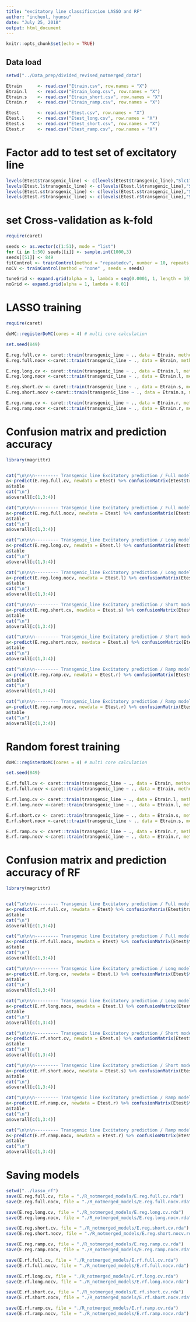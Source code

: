 ```yaml
---
title: "excitatory line classification LASSO and RF"
author: "incheol, hyunsu"
date: "July 25, 2018"
output: html_document
---
```


```r
knitr::opts_chunk$set(echo = TRUE)
```

## Data load

```r
setwd("../Data_prep/divided_revised_notmerged_data")

Etrain		<- read.csv("Etrain.csv", row.names = "X")
Etrain.l	<- read.csv("Etrain_long.csv", row.names = "X")
Etrain.s	<- read.csv("Etrain_short.csv", row.names = "X")
Etrain.r	<- read.csv("Etrain_ramp.csv", row.names = "X")

Etest		<- read.csv("Etest.csv", row.names = "X")
Etest.l		<- read.csv("Etest_long.csv", row.names = "X")
Etest.s		<- read.csv("Etest_short.csv", row.names = "X")
Etest.r		<- read.csv("Etest_ramp.csv", row.names = "X")
```

# Factor add to test set of excitatory line
```r
levels(Etest$transgenic_line) <- c(levels(Etest$transgenic_line),"Slc17a6-IRES-Cre")
levels(Etest.l$transgenic_line) <- c(levels(Etest.l$transgenic_line),"Slc17a6-IRES-Cre")
levels(Etest.s$transgenic_line) <- c(levels(Etest.s$transgenic_line),"Slc17a6-IRES-Cre")
levels(Etest.r$transgenic_line) <- c(levels(Etest.r$transgenic_line),"Slc17a6-IRES-Cre")
```

# set Cross-validation as k-fold
```r
require(caret)

seeds <- as.vector(c(1:51), mode = "list")
for (i in 1:50) seeds[[i]] <- sample.int(1000,3)
seeds[[51]] <- 849
fitControl <- trainControl(method = "repeatedcv", number = 10, repeats = 5 , seeds = seeds)
noCV <- trainControl(method = "none" , seeds = seeds)

tuneGrid <- expand.grid(alpha = 1, lambda = seq(0.0001, 1, length = 10))
noGrid <- expand.grid(alpha = 1, lambda = 0.01)
```

# LASSO training 
```r
require(caret)

doMC::registerDoMC(cores = 4) # multi core calculation

set.seed(849)

E.reg.full.cv <- caret::train(transgenic_line ~ ., data = Etrain, method = "glmnet", trControl = fitControl, tuneGrid = tuneGrid)
E.reg.full.nocv <-caret::train(transgenic_line ~ ., data = Etrain, method = "glmnet", trControl = noCV, tuneGrid = noGrid)

E.reg.long.cv <- caret::train(transgenic_line ~ ., data = Etrain.l, method = "glmnet", trControl = fitControl, tuneGrid = tuneGrid)
E.reg.long.nocv <-caret::train(transgenic_line ~ ., data = Etrain.l, method = "glmnet", trControl = noCV, tuneGrid = noGrid)

E.reg.short.cv <- caret::train(transgenic_line ~ ., data = Etrain.s, method = "glmnet", trControl = fitControl, tuneGrid = tuneGrid)
E.reg.short.nocv <-caret::train(transgenic_line ~ ., data = Etrain.s, method = "glmnet", trControl = noCV, tuneGrid = noGrid)

E.reg.ramp.cv <- caret::train(transgenic_line ~ ., data = Etrain.r, method = "glmnet", trControl = fitControl, tuneGrid = tuneGrid)
E.reg.ramp.nocv <-caret::train(transgenic_line ~ ., data = Etrain.r, method = "glmnet", trControl = noCV, tuneGrid = noGrid)

```

# Confusion matrix and prediction accuracy
```r
library(magrittr)


cat("\n\n\n--------- Transgenic_line Excitatory prediction / Full model / LASSO with CV ----------\n")
a<-predict(E.reg.full.cv, newdata = Etest) %>% confusionMatrix(Etest$transgenic_line)
a$table
cat("\n")
a$overall[c(1,3:4)]

cat("\n\n\n--------- Transgenic_line Excitatory prediction / Full model / LASSO without CV ----------\n")
a<-predict(E.reg.full.nocv, newdata = Etest) %>% confusionMatrix(Etest$transgenic_line)
a$table
cat("\n")
a$overall[c(1,3:4)]

cat("\n\n\n--------- Transgenic_line Excitatory prediction / Long model / LASSO with CV ----------\n")
a<-predict(E.reg.long.cv, newdata = Etest.l) %>% confusionMatrix(Etest$transgenic_line)
a$table
cat("\n")
a$overall[c(1,3:4)]

cat("\n\n\n--------- Transgenic_line Excitatory prediction / Long model / LASSO without CV ----------\n")
a<-predict(E.reg.long.nocv, newdata = Etest.l) %>% confusionMatrix(Etest$transgenic_line)
a$table
cat("\n")
a$overall[c(1,3:4)]

cat("\n\n\n--------- Transgenic_line Excitatory prediction / Short model / LASSO with CV ----------\n")
a<-predict(E.reg.short.cv, newdata = Etest.s) %>% confusionMatrix(Etest$transgenic_line)
a$table
cat("\n")
a$overall[c(1,3:4)]

cat("\n\n\n--------- Transgenic_line Excitatory prediction / Short model / LASSO without CV ----------\n")
a<-predict(E.reg.short.nocv, newdata = Etest.s) %>% confusionMatrix(Etest$transgenic_line)
a$table
cat("\n")
a$overall[c(1,3:4)]

cat("\n\n\n--------- Transgenic_line Excitatory prediction / Ramp model / LASSO with CV ----------\n")
a<-predict(E.reg.ramp.cv, newdata = Etest.r) %>% confusionMatrix(Etest$transgenic_line)
a$table
cat("\n")
a$overall[c(1,3:4)]

cat("\n\n\n--------- Transgenic_line Excitatory prediction / Ramp model / LASSO without CV ----------\n")
a<-predict(E.reg.ramp.nocv, newdata = Etest.r) %>% confusionMatrix(Etest$transgenic_line)
a$table
cat("\n")
a$overall[c(1,3:4)]
```

# Random forest training
```r
doMC::registerDoMC(cores = 4) # multi core calculation

set.seed(849)

E.rf.full.cv <- caret::train(transgenic_line ~ ., data = Etrain, method = "rf", trControl = fitControl)
E.rf.full.nocv <-caret::train(transgenic_line ~ ., data = Etrain, method = "rf", trControl = noCV)

E.rf.long.cv <- caret::train(transgenic_line ~ ., data = Etrain.l, method = "rf", trControl = fitControl)
E.rf.long.nocv <-caret::train(transgenic_line ~ ., data = Etrain.l, method = "rf", trControl = noCV)

E.rf.short.cv <- caret::train(transgenic_line ~ ., data = Etrain.s, method = "rf", trControl = fitControl)
E.rf.short.nocv <-caret::train(transgenic_line ~ ., data = Etrain.s, method = "rf", trControl = noCV)

E.rf.ramp.cv <- caret::train(transgenic_line ~ ., data = Etrain.r, method = "rf", trControl = fitControl)
E.rf.ramp.nocv <-caret::train(transgenic_line ~ ., data = Etrain.r, method = "rf", trControl = noCV)
```


# Confusion matrix and prediction accuracy of RF
```r
library(magrittr)


cat("\n\n\n--------- Transgenic line Excitatory prediction / Full model / RANDOM FOREST with CV ----------\n")
a<-predict(E.rf.full.cv, newdata = Etest) %>% confusionMatrix(Etest$transgenic_line)
a$table
cat("\n")
a$overall[c(1,3:4)]

cat("\n\n\n--------- Transgenic line Excitatory prediction / Full model / RANDOM FOREST without CV ----------\n")
a<-predict(E.rf.full.nocv, newdata = Etest) %>% confusionMatrix(Etest$transgenic_line)
a$table
cat("\n")
a$overall[c(1,3:4)]

cat("\n\n\n--------- Transgenic line Excitatory prediction / Long model / RANDOM FOREST with CV ----------\n")
a<-predict(E.rf.long.cv, newdata = Etest.l) %>% confusionMatrix(Etest$transgenic_line)
a$table
cat("\n")
a$overall[c(1,3:4)]

cat("\n\n\n--------- Transgenic line Excitatory prediction / Long model / RANDOM FOREST without CV ----------\n")
a<-predict(E.rf.long.nocv, newdata = Etest.l) %>% confusionMatrix(Etest$transgenic_line)
a$table
cat("\n")
a$overall[c(1,3:4)]

cat("\n\n\n--------- Transgenic line Excitatory prediction / Short model / RANDOM FOREST with CV ----------\n")
a<-predict(E.rf.short.cv, newdata = Etest.s) %>% confusionMatrix(Etest$transgenic_line)
a$table
cat("\n")
a$overall[c(1,3:4)]

cat("\n\n\n--------- Transgenic line Excitatory prediction / Short model / RANDOM FOREST without CV ----------\n")
a<-predict(E.rf.short.nocv, newdata = Etest.s) %>% confusionMatrix(Etest$transgenic_line)
a$table
cat("\n")
a$overall[c(1,3:4)]

cat("\n\n\n--------- Transgenic line Excitatory prediction / Ramp model / RANDOM FOREST with CV ----------\n")
a<-predict(E.rf.ramp.cv, newdata = Etest.r) %>% confusionMatrix(Etest$transgenic_line)
a$table
cat("\n")
a$overall[c(1,3:4)]

cat("\n\n\n--------- Transgenic line Excitatory prediction / Ramp model / RANDOM FOREST without CV ----------\n")
a<-predict(E.rf.ramp.nocv, newdata = Etest.r) %>% confusionMatrix(Etest$transgenic_line)
a$table
cat("\n")
a$overall[c(1,3:4)]
```

# Saving models
```r
setwd("../lasso_rf")
save(E.reg.full.cv, file = "./R_notmerged_models/E.reg.full.cv.rda")
save(E.reg.full.nocv, file = "./R_notmerged_models/E.reg.full.nocv.rda")

save(E.reg.long.cv, file = "./R_notmerged_models/E.reg.long.cv.rda")
save(E.reg.long.nocv, file = "./R_notmerged_models/E.reg.long.nocv.rda")

save(E.reg.short.cv, file = "./R_notmerged_models/E.reg.short.cv.rda")
save(E.reg.short.nocv, file = "./R_notmerged_models/E.reg.short.nocv.rda")

save(E.reg.ramp.cv, file = "./R_notmerged_models/E.reg.ramp.cv.rda")
save(E.reg.ramp.nocv, file = "./R_notmerged_models/E.reg.ramp.nocv.rda")

save(E.rf.full.cv, file = "./R_notmerged_models/E.rf.full.cv.rda")
save(E.rf.full.nocv, file = "./R_notmerged_models/E.rf.full.nocv.rda")

save(E.rf.long.cv, file = "./R_notmerged_models/E.rf.long.cv.rda")
save(E.rf.long.nocv, file = "./R_notmerged_models/E.rf.long.nocv.rda")

save(E.rf.short.cv, file = "./R_notmerged_models/E.rf.short.cv.rda")
save(E.rf.short.nocv, file = "./R_notmerged_models/E.rf.short.nocv.rda")

save(E.rf.ramp.cv, file = "./R_notmerged_models/E.rf.ramp.cv.rda")
save(E.rf.ramp.nocv, file = "./R_notmerged_models/E.rf.ramp.nocv.rda")

```

